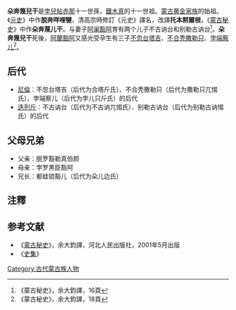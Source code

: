 
'''朵奔篾兒干'''是[[孛兒帖赤那|孛兒帖赤那]]十一世孫，[[鐵木真|鐵木真]]的十一世祖。[[蒙古|蒙古]][[尼倫|黄金家族]]的始祖。《[[元史|元史]]》中作'''脫奔咩哩犍'''，清高宗時修訂《元史》譯名，改譯'''托本黙爾根'''，《[[蒙古秘史|蒙古秘史]]》中作'''朵奔蔑儿干'''。与妻子[[阿兰豁阿|阿阑豁阿]]育有两个儿子不古讷台和别勒古讷台<ref>《蒙古秘史》，余大鈞譯，16頁</ref>。'''朵奔篾兒干'''死後，[[阿兰豁阿|阿蘭豁阿]]又感光受孕生有三子[[不忽台塔吉|不忽台塔吉]]、[[不合秃撒勒只|不合秃撒勒只]]、[[孛端察儿|孛端察儿]]<ref>《蒙古秘史》，余大鈞譯，18頁</ref>。
==后代==
*[[尼倫|尼倫]]：不忽台塔吉（后代为合塔斤氏）、不合秃撒勒只（后代为撒勒只兀惕氏）、孛端察儿（后代为孛儿只斤氏）的后代
*[[迭列斤|迭列斤]]：不古讷台（后代为不古讷兀惕氏）、别勒古讷台（后代为别勒古讷惕氏）的后代
==父母兄弟==
*父亲：脱罗豁勒真伯颜
*母亲：孛罗黑臣豁阿
*兄长：都蛙锁豁儿（后代为朵儿边氏）

== 注釋 ==
{{reflist}}
== 参考文献 ==
* 《[[蒙古秘史|蒙古秘史]]》，余大鈞譯，河北人民出版社，2001年5月出版
* 《[[史集|史集]]》
{{蒙古族人物小作品}}
[[Category:古代蒙古族人物|Category:古代蒙古族人物]]
